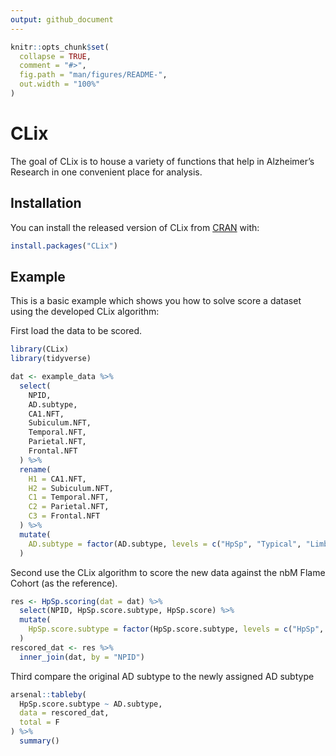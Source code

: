 ```yaml
---
output: github_document
---
```


<!-- README.md is generated from README.Rmd. Please edit that file -->

```r
knitr::opts_chunk$set(
  collapse = TRUE,
  comment = "#>",
  fig.path = "man/figures/README-",
  out.width = "100%"
)
```

# CLix

<!-- badges: start -->
<!-- badges: end -->

The goal of CLix is to house a variety of functions that help in Alzheimer's Research in one convenient place for analysis.

## Installation

You can install the released version of CLix from [CRAN](https://CRAN.R-project.org) with:

``` r
install.packages("CLix")
```

## Example

This is a basic example which shows you how to solve score a dataset using the developed CLix algorithm:

First load the data to be scored.

```r
library(CLix)
library(tidyverse)

dat <- example_data %>% 
  select(
    NPID, 
    AD.subtype, 
    CA1.NFT, 
    Subiculum.NFT, 
    Temporal.NFT, 
    Parietal.NFT, 
    Frontal.NFT
  ) %>% 
  rename(
    H1 = CA1.NFT, 
    H2 = Subiculum.NFT, 
    C1 = Temporal.NFT, 
    C2 = Parietal.NFT, 
    C3 = Frontal.NFT
  ) %>% 
  mutate(
    AD.subtype = factor(AD.subtype, levels = c("HpSp", "Typical", "Limbic"))
  )
```

Second use the CLix algorithm to score the new data against the nbM Flame Cohort (as the reference).
```r
res <- HpSp.scoring(dat = dat) %>% 
  select(NPID, HpSp.score.subtype, HpSp.score) %>% 
  mutate(
    HpSp.score.subtype = factor(HpSp.score.subtype, levels = c("HpSp", "Typical", "Limbic"))
  )
rescored_dat <- res %>% 
  inner_join(dat, by = "NPID")
```


Third compare the original AD subtype to the newly assigned AD subtype

```r
arsenal::tableby(
  HpSp.score.subtype ~ AD.subtype, 
  data = rescored_dat, 
  total = F
) %>% 
  summary()
```
